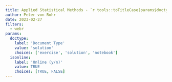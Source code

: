 ```yaml
---
title: Applied Statistical Methods - `r tools::toTitleCase(params$doctype)` 1
author: Peter von Rohr
date: 2023-02-27
filters: 
  - webr
params:
  doctype:
    label: 'Document Type'
    value: 'solution'
    choices: ['exercise', 'solution', 'notebook']
  isonline:
    label: 'Online (y/n)'
    value: TRUE
    choices: [TRUE, FALSE]
---
```


